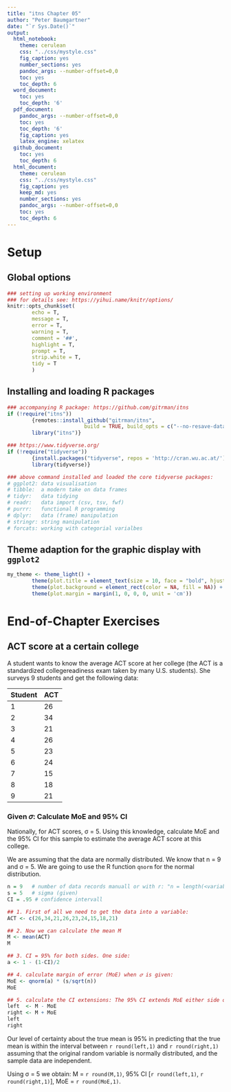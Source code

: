 ```yaml
---
title: "itns Chapter 05"
author: "Peter Baumgartner"
date: "`r Sys.Date()`"
output:
  html_notebook:
    theme: cerulean
    css: "../css/mystyle.css"
    fig_caption: yes
    number_sections: yes
    pandoc_args: --number-offset=0,0
    toc: yes
    toc_depth: 6
  word_document:
    toc: yes
    toc_depth: '6'
  pdf_document:
    pandoc_args: --number-offset=0,0
    toc: yes
    toc_depth: '6'
    fig_caption: yes
    latex_engine: xelatex
  github_document:
    toc: yes
    toc_depth: 6
  html_document:
    theme: cerulean
    css: "../css/mystyle.css"
    fig_caption: yes
    keep_md: yes
    number_sections: yes
    pandoc_args: --number-offset=0,0
    toc: yes
    toc_depth: 6
---
```

# Setup

## Global options

```r

### setting up working environment
### for details see: https://yihui.name/knitr/options/
knitr::opts_chunk$set(
        echo = T,
        message = T,
        error = T,
        warning = T,
        comment = '##',
        highlight = T,
        prompt = T,
        strip.white = T,
        tidy = T
        )

```

## Installing and loading R packages


```r

### accompanying R package: https://github.com/gitrman/itns
if (!require("itns"))
        {remotes::install_github("gitrman/itns", 
                         build = TRUE, build_opts = c("--no-resave-data", "--no-manual"))
        library("itns")}

### https://www.tidyverse.org/
if (!require("tidyverse"))
        {install.packages("tidyverse", repos = 'http://cran.wu.ac.at/')
        library(tidyverse)}

### above command installed and loaded the core tidyverse packages:
# ggplot2: data visualisation
# tibble:  a modern take on data frames
# tidyr:   data tidying
# readr:   data import (csv, tsv, fwf)
# purrr:   functional R programming
# dplyr:   data (frame) manipulation
# stringr: string manipulation
# forcats: working with categorial varialbes

```

## Theme adaption for the graphic display with `ggplot2`

```r

my_theme <- theme_light() +
        theme(plot.title = element_text(size = 10, face = "bold", hjust = 0.5))
        theme(plot.background = element_rect(color = NA, fill = NA)) +
        theme(plot.margin = margin(1, 0, 0, 0, unit = 'cm'))
```


# End-of-Chapter Exercises

## ACT score at a certain college

A student wants to know the average ACT score at her college (the ACT is a standardized collegereadiness
exam taken by many U.S. students). She surveys 9 students and get the following data:

Student | ACT
--------|--------
1 | 26
2 | 34
3 | 21
4 | 26
5 | 23
6 | 24
7 | 15
8 | 18
9 | 21

### Given 𝜎: Calculate MoE and 95% CI

Nationally, for ACT scores, σ = 5. Using this knowledge, calculate MoE and the 95% CI for
this sample to estimate the average ACT score at this college.

We are assuming that the data are normally distributed. We know that n = 9 and σ = 5. 
We are going to use the R function `qnorm` for the normal distribution. 

```r

n = 9   # number of data records manuall or with r: "n = length(<variableName>)"
s = 5   # sigma (given)
CI = .95 # confidence intervall

## 1. First of all we need to get the data into a variable:
ACT <- c(26,34,21,26,23,24,15,18,21)

## 2. Now we can calculate the mean M
M <- mean(ACT)
M

## 3. CI = 95% for both sides. One side:
a <- 1 - (1-CI)/2

## 4. calculate margin of error (MoE) when 𝜎 is given:
MoE <- qnorm(a) * (s/sqrt(n))
MoE

## 5. calculate the CI extensions: The 95% CI extends MoE either side of M, so it is [M – MoE, M + MoE].
left  <- M - MoE
right <- M + MoE
left
right

```

Our level of certainty about the true mean is 95% in predicting that the true mean is within the interval between `r round(left,1)` and `r round(right,1)` assuming that the original random variable is normally distributed, and the sample data are independent.

Using σ = 5 we obtain: M = `r round(M,1)`, 95% CI [`r round(left,1)`, `r round(right,1)`], MoE = `r round(MoE,1)`.
